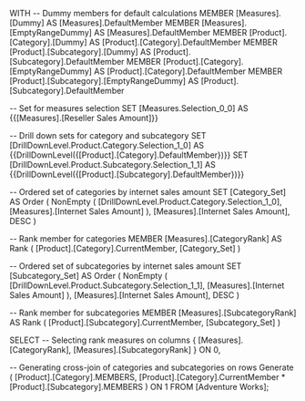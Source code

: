 WITH 
  -- Dummy members for default calculations
  MEMBER [Measures].[Dummy] AS 
    [Measures].DefaultMember 
  MEMBER [Measures].[EmptyRangeDummy] AS 
    [Measures].DefaultMember 
  MEMBER [Product].[Category].[Dummy] AS 
    [Product].[Category].DefaultMember 
  MEMBER [Product].[Subcategory].[Dummy] AS 
    [Product].[Subcategory].DefaultMember 
  MEMBER [Product].[Category].[EmptyRangeDummy] AS 
    [Product].[Category].DefaultMember 
  MEMBER [Product].[Subcategory].[EmptyRangeDummy] AS 
    [Product].[Subcategory].DefaultMember 

  -- Set for measures selection
  SET [Measures.Selection_0_0] AS 
    {{[Measures].[Reseller Sales Amount]}} 

  -- Drill down sets for category and subcategory
  SET [DrillDownLevel.Product.Category.Selection_1_0] AS 
    {{DrillDownLevel({[Product].[Category].DefaultMember})}} 
  SET [DrillDownLevel.Product.Subcategory.Selection_1_1] AS 
    {{DrillDownLevel({[Product].[Subcategory].DefaultMember})}} 

  -- Ordered set of categories by internet sales amount
  SET [Category_Set] AS 
    Order
    (
      NonEmpty
      (
        [DrillDownLevel.Product.Category.Selection_1_0],
        [Measures].[Internet Sales Amount]
      ),
      [Measures].[Internet Sales Amount],
      DESC
    ) 

  -- Rank member for categories
  MEMBER [Measures].[CategoryRank] AS 
    Rank
    (
      [Product].[Category].CurrentMember,
      [Category_Set]
    ) 

  -- Ordered set of subcategories by internet sales amount
  SET [Subcategory_Set] AS 
    Order
    (
      NonEmpty
      (
        [DrillDownLevel.Product.Subcategory.Selection_1_1],
        [Measures].[Internet Sales Amount]
      ),
      [Measures].[Internet Sales Amount],
      DESC
    ) 

  -- Rank member for subcategories
  MEMBER [Measures].[SubcategoryRank] AS 
    Rank
    (
      [Product].[Subcategory].CurrentMember,
      [Subcategory_Set]
    ) 

SELECT 
  -- Selecting rank measures on columns
  {
    [Measures].[CategoryRank],
    [Measures].[SubcategoryRank]
  } ON 0,

  -- Generating cross-join of categories and subcategories on rows
  Generate
  (
    [Product].[Category].MEMBERS,
    [Product].[Category].CurrentMember * [Product].[Subcategory].MEMBERS
  ) ON 1
FROM 
  [Adventure Works];
